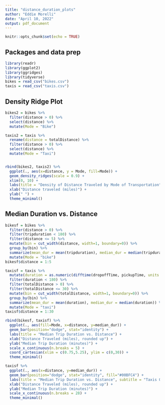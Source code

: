 ---
title: "distance_duration_plots"
author: "Eddie Morelli"
date: "April 10, 2022"
output: pdf_document
---

```{r setup, include=FALSE}
knitr::opts_chunk$set(echo = TRUE)
```

## Packages and data prep

```{r}
library(readr)
library(ggplot2)
library(ggridges)
library(tidyverse)
bikes = read_csv("bikes.csv")
taxis = read_csv("taxis.csv")

```

## Density Ridge Plot

```{r}
bikes2 = bikes %>%
  filter(distance > 0) %>%
  select(distance) %>%
  mutate(Mode = "Bike")

taxis2 = taxis %>%
  rename(distance = totalDistance) %>%
  filter(distance > 0) %>%
  select(distance) %>%
  mutate(Mode = "Taxi")


rbind(bikes2, taxis2) %>%
  ggplot(., aes(x=distance, y = Mode, fill=Mode)) +
  geom_density_ridges(scale = 0.9) +
  xlim(0, 10) +
  labs(title = "Density of Distance Traveled by Mode of Transportation", subtitle = " ") +
  xlab("Distance traveled (miles)") +
  ylab(" ") +
  theme_minimal()

```

## Median Duration vs. Distance

```{r}
bikesf = bikes %>%
  filter(distance > 0) %>%
  filter(tripduration < 180) %>%
  filter(distance <= 5) %>%
  mutate(bin = cut_width(distance, width=1, boundary=0)) %>%
  group_by(bin) %>%
  summarize(mean_dur = mean(tripduration), median_dur = median(tripduration)) %>%
  mutate(Mode = "bike")
bikesf$distance = 1:5

taxisf = taxis %>%
  mutate(duration = as.numeric(difftime(dropoffTime, pickupTime, units = "mins"))) %>%
  filter(duration < 180) %>%
  filter(totalDistance > 0) %>%
  filter(totalDistance <= 30) %>%
  mutate(bin = cut_width(totalDistance, width=1, boundary=0)) %>%
  group_by(bin) %>%
  summarize(mean_dur = mean(duration), median_dur = median(duration)) %>%
  mutate(Mode = "taxi")
taxisf$distance = 1:30

rbind(bikesf, taxisf) %>%
  ggplot(., aes(fill=Mode, x=distance, y=median_dur)) +
  geom_bar(position="dodge", stat="identity") +
  labs(title = "Median Trip Duration vs. Distance") +
  xlab("Distance Traveled (miles), rounded up") +
  ylab("Median Trip Duration (minutes)") +
  scale_x_continuous(n.breaks = 5) +
  coord_cartesian(xlim = c(0.75,5.25), ylim = c(0,30)) +
  theme_minimal()

taxisf %>%
  ggplot(., aes(x=distance, y=median_dur)) +
  geom_bar(position="dodge", stat="identity", fill="#00BFC4") +
  labs(title = "Median Trip Duration vs. Distance", subtitle = "Taxis Only") +
  xlab("Distance Traveled (miles), rounded up") +
  ylab("Median Trip Duration (minutes)") + 
  scale_x_continuous(n.breaks = 28) +
  theme_minimal()

```

